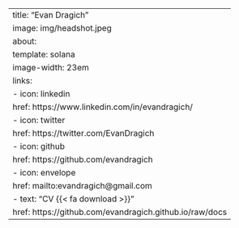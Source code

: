 ---
title: "Evan Dragich"
image: img/headshot.jpeg
about: 
  template: solana
  image-width: 23em
  links:
    - icon: linkedin
      href: https://www.linkedin.com/in/evandragich/
    - icon: twitter
      href: https://twitter.com/EvanDragich
    - icon: github
      href: https://github.com/evandragich
    - icon: envelope
      href: mailto:evandragich@gmail.com
    - text: "CV {{< fa download >}}"
      href: https://github.com/evandragich.github.io/raw/docs
---